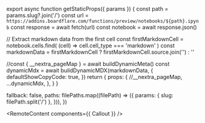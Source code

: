 

export async function getStaticProps({ params }) {
  const path = params.slug?.join('/')
  const url = `https://addins.boardflare.com/functions/preview/notebooks/${path}.ipynb`
  const response = await fetch(url)
  const notebook = await response.json()

  // Extract markdown data from the first cell
  const firstMarkdownCell = notebook.cells.find(
    (cell) => cell.cell_type === 'markdown'
  )
  const markdownData = firstMarkdownCell ? firstMarkdownCell.source.join('') : ''

  //const { __nextra_pageMap } = await buildDynamicMeta()
  const dynamicMdx = await buildDynamicMDX(markdownData, {
    defaultShowCopyCode: true,
  })
  return {
    props: {
      //__nextra_pageMap,
      ...dynamicMdx,
    },
  }
}

  fallback: false,
  paths: filePaths.map((filePath) => ({
    params: { slug: filePath.split('/') },
  })),
})

<RemoteContent components={{ Callout }} />